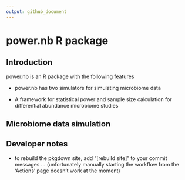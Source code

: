```yaml
---
output: github_document
---
```


<!-- README.md is generated from README.Rmd. Please edit that file -->
# power.nb R package

## Introduction 
power.nb is an R package with the following features 

- power.nb has two simulators for simulating microbiome data

- A framework for statistical power and sample size calculation for differential abundance microbiome studies

## Microbiome data simulation 


## Developer notes

* to rebuild the pkgdown site, add "[rebuild site]" to your commit messages ... (unfortunately manually starting the workflow from the 'Actions' page doesn't work at the moment)


